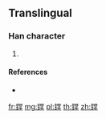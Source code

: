 {{character info/new}}
==Translingual==

===Han character===
{{Han char|rn=167|rad=金|as=12|sn=20|four=|canj=CFBQ}}

# {{defn|Han|sort=金12}}

====References====
* {{Han ref|kx=1323.121|hdz=64256.041|uh=9423|ud=37923}}

[[fr:鐣]]
[[mg:鐣]]
[[pl:鐣]]
[[th:鐣]]
[[zh:鐣]]